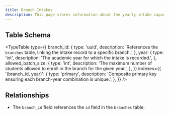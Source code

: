 ```yaml
---
title: Branch Intakes
description: This page stores information about the yearly intake capacity for different branches.
---
```


## Table Schema

<TypeTable
  type={{
    branch_id: {
      type: 'uuid',
      description: 'References the `branches` table, linking the intake record to a specific branch.',
    },
    year: {
      type: 'int',
      description: 'The academic year for which the intake is recorded.',
    },
    allowed_batch_size: {
      type: 'int',
      description: 'The maximum number of students allowed to enroll in the branch for the given year.',
    },
  }}
  indexes={{
    '(branch_id, year)': {
      type: 'primary',
      description: 'Composite primary key ensuring each branch-year combination is unique.',
    },
  }}
/>

## Relationships

- The `branch_id` field references the `id` field in the `branches` table.

<Cards>
  <Card title="Go to Branches Table" href="./branches" />
</Cards>
